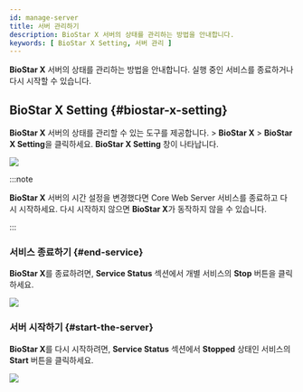 ```yaml
---
id: manage-server
title: 서버 관리하기
description: BioStar X 서버의 상태를 관리하는 방법을 안내합니다.
keywords: [ BioStar X Setting, 서버 관리 ]
---
```


**BioStar X** 서버의 상태를 관리하는 방법을 안내합니다. 실행 중인 서비스를 종료하거나 다시 시작할 수 있습니다.

## BioStar X Setting {#biostar-x-setting}

**BioStar X** 서버의 상태를 관리할 수 있는 도구를 제공합니다. <Start/> > **BioStar X** > **BioStar X Setting**을 클릭하세요. **BioStar X Setting** 창이 나타납니다.

<Image src='/img/common/biostar-setting-window.png' alone />

:::note

**BioStar X** 서버의 시간 설정을 변경했다면 Core Web Server 서비스를 종료하고 다시 시작하세요. 다시 시작하지 않으면 **BioStar X**가 동작하지 않을 수 있습니다.

:::

### 서비스 종료하기 {#end-service}

**BioStar X**를 종료하려면, **Service Status** 섹션에서 개별 서비스의 **Stop** 버튼을 클릭하세요.

<Image src='/img/common/biostar-setting-stop.png' alone />

### 서버 시작하기 {#start-the-server}

**BioStar X**를 다시 시작하려면, **Service Status** 섹션에서 **Stopped** 상태인 서비스의 **Start** 버튼을 클릭하세요.

<Image src='/img/common/biostar-setting-start.png' alone />